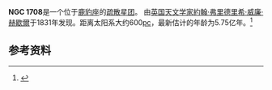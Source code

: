 {{NGCInfoBox|NGCID=NGC 1708|發現者=約翰·弗里德里希·威廉·赫歇爾|發現日期=1831年2月16日|其他編號=|曆元=J2000.0|赤經=5時3分27秒
|赤緯=52°50'0"|星座=鹿豹座|星體=星系|星等=|表面亮度=|藍等=}}

'''NGC 1708'''是一个位于[[鹿豹座|鹿豹座]]的[[疏散星团|疏散星团]]。 由[[英国|英国]][[天文学家|天文学家]][[約翰·弗里德里希·威廉·赫歇爾|約翰·弗里德里希·威廉·赫歇爾]]于1831年发现。距离太阳系大约600[[秒差距|pc]]，最新估计的年龄为5.75亿年。<ref>{{Cite web|title=Resultats pour NGC 1708|url=http://nedwww.ipac.caltech.edu/cgi-bin/nph-objsearch?objname=ngc+1708&extend=no&hconst=73&omegam=0.27&omegav=0.73&corr_z=1&out_csys=Equatorial&out_equinox=J2000.0&obj_sort=RA+or+Longitude&of=pre_text&zv_breaker=30000.0&list_limit=5&img_stamp=YES|publisher=NASA/IPAC Extragalactic Database|language=en}}</ref>

{{NGCReference|1708}}

== 参考资料 ==
<references />
{{天文小作品}}